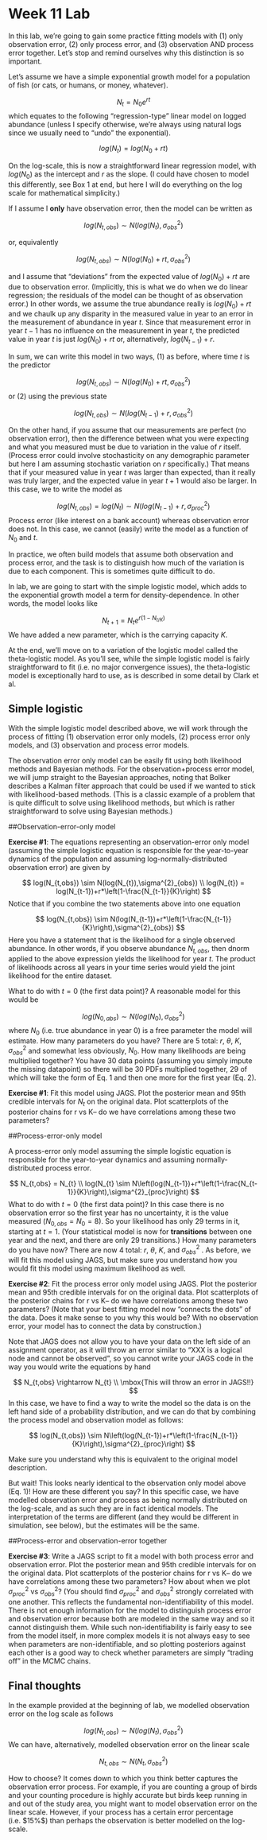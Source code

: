 Week 11 Lab
========================================================

In this lab, we're going to gain some practice fitting models with (1) only observation error, (2) only process error, and (3) observation AND process error together. Let's stop and remind ourselves why this distinction is so important. 

Let's assume we have a simple exponential growth model for a population of fish (or cats, or humans, or money, whatever).

$$
N_{t} = N_{0}e^{rt}
$$
which equates to the following "regression-type" linear model on logged abundance (unless I specify otherwise, we're always using natural logs since we usually need to "undo" the exponential).

$$
log(N_{t}) = log(N_{0}+rt)
$$

On the log-scale, this is now a straightforward linear regression model, with $log(N_{0})$ as the intercept and $r$ as the slope. (I could have chosen to model this differently, see Box 1 at end, but here I will do everything on the log scale for mathematical simplicity.)

If I assume I **only** have observation error, then the model can be written as

$$
log(N_{t,obs}) \sim N(log(N_{t}),\sigma^{2}_{obs})
$$

or, equivalently

$$
log(N_{t,obs}) \sim N(log(N_{0})+rt,\sigma^{2}_{obs})
$$

and I assume that "deviations" from the expected value of $log(N_{0})+rt$ are due to observation error. (Implicitly, this is what we do when we do linear regression; the residuals of the model can be thought of as observation error.) In other words, we assume the true abundance really is $log(N_{0})+rt$ and we chaulk up any disparity in the measured value in year to an error in the measurement of abundance in year $t$. Since that measurement error in year $t-1$ has no influence on the measurement in year $t$, the predicted value in year $t$ is just $log(N_{0})+rt$ or, alternatively, $log(N_{t-1})+r$. 

In sum, we can write this model in two ways, (1) as before, where time $t$ is the predictor

$$
log(N_{t,obs}) \sim N(log(N_{0})+rt,\sigma^{2}_{obs})
$$
or (2) using the previous state

$$
log(N_{t,obs}) \sim N(log(N_{t-1})+r,\sigma^{2}_{obs})
$$

On the other hand, if you assume that our measurements are perfect (no observation error), then the difference between what you were expecting and what you measured must be due to variation in the value of $r$ itself. (Process error could involve stochasticity on any demographic parameter but here I am assuming stochastic variation on $r$ specifically.)  That means that if your measured value in year $t$ was larger than expected, than it really was truly larger, and the expected value in year $t+1$ would also be larger. In this case, we \emph{have} to write the model as

$$
log(N_{t,obs}) = log(N_{t}) \sim N(log(N_{t-1})+r,\sigma^{2}_{proc})
$$
Process error \emph{compounds} (like interest on a bank account) whereas observation error does not. In this case, we cannot (easily) write the model as a function of $N_{0}$ and $t$.

In practice, we often build models that assume both observation and process error, and the task is to distinguish how much of the variation is due to each component. This is sometimes quite difficult to do.

In lab, we are going to start with the simple logistic model, which adds to the exponential growth model a term for density-dependence. In other words, the model looks like

$$
N_{t+1} = N_{t}e^{r\left(1-N_{t/K}\right)}
$$
We have added a new parameter, which is the carrying capacity $K$.

At the end, we’ll move on to a variation of the logistic model called the theta-logistic model. As you’ll see, while the simple logistic model is fairly straightforward to fit (i.e. no major convergence issues), the theta-logistic model is exceptionally hard to use, as is described in some detail by Clark et al.

Simple logistic
----------------

With the simple logistic model described above, we will work through the process of fitting (1) observation error only models, (2) process error only models, and (3) observation and process error models. 

The observation error only model can be easily fit using both likelihood methods and Bayesian methods. For the observation+process error model, we will jump straight to the Bayesian approaches, noting that Bolker describes a Kalman filter approach that could be used if we wanted to stick with likelihood-based methods. (This is a classic example of a problem that is quite difficult to solve using likelihood methods, but which is rather straightforward to solve using Bayesian methods.)

##Observation-error-only model

**Exercise #1**: The equations representing an observation-error only model (assuming the simple logistic equation is responsible for the year-to-year dynamics of the population and assuming log-normally-distributed observation error) are given by

$$
log(N_{t,obs}) \sim N(log(N_{t}),\sigma^{2}_{obs}) \\
log(N_{t}) = log(N_{t-1})+r*\left(1-\frac{N_{t-1}}{K}\right)
$$
Notice that if you combine the two statements above into one equation

$$
log(N_{t,obs}) \sim N(log(N_{t-1})+r*\left(1-\frac{N_{t-1}}{K}\right),\sigma^{2}_{obs})
$$
Here you have a statement that is the likelihood for a single observed abundance. In other words, if you observe abundance $N_{t,obs}$, then dnorm applied to the above expression yields the likelihood for year $t$. The product of likelihoods across all years in your time series would yield the joint likelihood for the entire dataset.

What to do with $t=0$ (the first data point)? A reasonable model for this would be

$$
log(N_{0,abs}) \sim N(log(N_{0}),\sigma^{2}_{obs})
$$
where $N_{0}$ (i.e. true abundance in year 0) is a free parameter the model will estimate. How many parameters do you have?  There are 5 total: $r$, $\theta$, $K$, $\sigma^{2}_{obs}$ and somewhat less obviously, $N_{0}$. How many likelihoods are being multiplied together? You have 30 data points (assuming you simply impute the missing datapoint) so there will be 30 PDFs multiplied together, 29 of which will take the form of Eq. 1 and then one more for the first year (Eq. 2).

**Exercise #1**: Fit this model using JAGS. Plot the posterior mean and 95th credible intervals for $N_{t}$ on the original data. Plot scatterplots of the posterior chains for r vs K– do we have correlations among these two parameters?

##Process-error-only model

A process-error only model assuming the simple logistic equation is responsible for the year-to-year dynamics and assuming normally-distributed process error. 

$$
N_{t,obs} = N_{t} \\
log(N_{t} \sim N\left(log(N_{t-1})+r*\left(1-\frac{N_{t-1}}{K}\right),\sigma^{2}_{proc}\right)
$$
What to do with $t=0$ (the first data point)? In this case there is no observation error so the first year has no uncertainty, it is the value measured ($N_{0,obs} = N_{0} = 8$). So your likelihood has only 29 terms in it, starting at $t=1$. (Your statistical model is now for **transitions** between one year and the next, and there are only 29 transitions.) How many parameters do you have now?  There are now 4 total: $r$, $\theta$, $K$, and $\sigma^{2}_{obs}$ . As before, we will fit this model using JAGS, but make sure you understand how you would fit this model using maximum likelihood as well.

**Exercise #2**: Fit the process error only model using JAGS. Plot the posterior mean and 95th credible intervals for  on the original data. Plot scatterplots of the posterior chains for r vs K– do we have correlations among these two parameters? (Note that your best fitting model now "connects the dots" of the data. Does it make sense to you why this would be? With no observation error, your model has to connect the data by construction.)

Note that JAGS does not allow you to have your data on the left side of an assignment operator, as it will throw an error similar to “XXX is a logical node and cannot be observed”, so you cannot write your JAGS code in the way you would write the equations by hand

$$
N_{t,obs} \rightarrow N_{t} \\ 
\mbox{This will throw an error in JAGS!!}
$$
In this case, we have to find a way to write the model so the data is on the left hand side of a probability distribution, and we can do that by combining the process model and observation model as follows:

$$
log(N_{t,obs}) \sim N\left(log(N_{t-1})+r*\left(1-\frac{N_{t-1}}{K}\right),\sigma^{2}_{proc}\right)
$$

Make sure you understand why this is equivalent to the original model description.

But wait! This looks nearly identical to the observation only model above (Eq. 1)! How are these different you say? In this specific case, we have modelled observation error and process as being normally distributed on the log-scale, and as such they are in fact identical models. The interpretation of the  terms are different (and they would be different in simulation, see below), but the estimates will be the same. 

##Process-error and observation-error together

**Exercise #3**: Write a JAGS script to fit a model with both process error and observation error. Plot the posterior mean and 95th credible intervals for  on the original data. Plot scatterplots of the posterior chains for r vs K– do we have correlations among these two parameters? How about when we plot $\sigma^{2}_{proc}$ vs $\sigma^{2}_{obs}$? (You should find $\sigma^{2}_{proc}$ and $\sigma^{2}_{obs}$ strongly correlated with one another. This reflects the fundamental non-identifiability of this model. There is not enough information for the model to distinguish process error and observation error because both are modeled in the same way and so it cannot distinguish them. While such non-identifiability is fairly easy to see from the model itself, in more complex models it is not always easy to see when parameters are non-identifiable, and so plotting posteriors against each other is a good way to check whether parameters are simply “trading off” in the MCMC chains.

Final thoughts
----------------

In the example provided at the beginning of lab, we modelled observation error on the log scale as follows

$$
log(N_{t,obs}) \sim N(log(N_{t}),\sigma^{2}_{obs})
$$
We can have, alternatively, modelled observation error on the linear scale

$$
N_{t,obs} \sim N(N_{t},\sigma^{2}_{obs})
$$

How to choose? It comes down to which you think better captures the observation error process. For example, if you are counting a group of birds and your counting procedure is highly accurate but birds keep running in and out of the study area, you might want to model observation error on the linear scale. However, if your process has a certain error percentage (i.e. $\pm$15$\%$) than perhaps the observation is better modelled on the log-scale.
